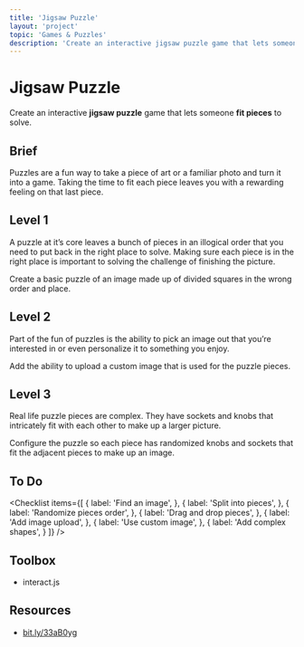 ```yaml
---
title: 'Jigsaw Puzzle'
layout: 'project'
topic: 'Games & Puzzles'
description: 'Create an interactive jigsaw puzzle game that lets someone fit pieces to solve.'
---
```



<ProjectHeader>

# Jigsaw Puzzle

Create an interactive <strong className="color-blue">jigsaw puzzle</strong> game that lets someone <strong className="color-purple">fit pieces</strong> to solve.

</ProjectHeader>

<ProjectContent>

## Brief

Puzzles are a fun way to take a piece of art or a familiar photo and turn it into a game. Taking the time to fit each piece leaves you with a rewarding feeling on that last piece.

## Level 1

A puzzle at it’s core leaves a bunch of pieces in an illogical order that you need to put back in the right place to solve. Making sure each piece is in the right place is important to solving the challenge of finishing the picture.

Create a basic puzzle of an image made up of divided squares in the wrong order and place.

<LoginRequired>

## Level 2

Part of the fun of puzzles is the ability to pick an image out that you’re interested in or even personalize it to something you enjoy.

Add the ability to upload a custom image that is used for the puzzle pieces.

## Level 3

Real life puzzle pieces are complex. They have sockets and knobs that intricately fit with each other to make up a larger picture.

Configure the puzzle so each piece has randomized knobs and sockets that fit the adjacent pieces to make up an image.

</LoginRequired>

</ProjectContent>

<ProjectSidebar>

## To Do

<Checklist items={[
  {
    label: 'Find an image',
  },
  {
    label: 'Split into pieces',
  },
  {
    label: 'Randomize pieces order',
  },
  {
    label: 'Drag and drop pieces',
  },
  {
    label: 'Add image upload',
  },
  {
    label: 'Use custom image',
  },
  {
    label: 'Add complex shapes',
  }
]} />

## Toolbox
- interact.js

## Resources
- [bit.ly/33aB0yg](https://bit.ly/33aB0yg)

</ProjectSidebar>